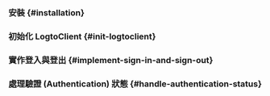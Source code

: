 

<PythonGuideTip />

### 安裝 \{#installation}

<Installation />

### 初始化 LogtoClient \{#init-logtoclient}

<InitLogtoClient />

### 實作登入與登出 \{#implement-sign-in-and-sign-out}

<ImplementSignInAndSignOutRoutes />

### 處理驗證 (Authentication) 狀態 \{#handle-authentication-status}

<HandleAuthenticationStatus />

<Checkpoint />
